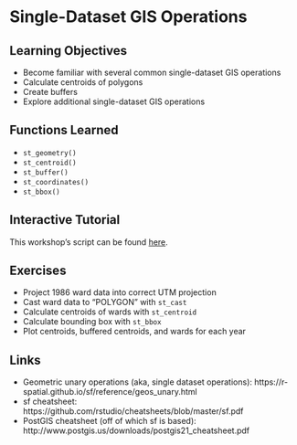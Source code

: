 # Single-Dataset GIS Operations

## Learning Objectives

- Become familiar with several common single-dataset GIS operations
- Calculate centroids of polygons
- Create buffers
- Explore additional single-dataset GIS operations

## Functions Learned
- `st_geometry()`
- `st_centroid()`
- `st_buffer()`
- `st_coordinates()`
- `st_bbox()`

## Interactive Tutorial

This workshop's script can be found [here](https://github.com/spatialanalysis/workshop-scripts/blob/master/R/02-gis-1.R).

## Exercises

- Project 1986 ward data into correct UTM projection
- Cast ward data to "POLYGON" with `st_cast`
- Calculate centroids of wards with `st_centroid`
- Calculate bounding box with `st_bbox`
- Plot centroids, buffered centroids, and wards for each year

## Links
- Geometric unary operations (aka, single dataset operations): https://r-spatial.github.io/sf/reference/geos_unary.html
- sf cheatsheet: https://github.com/rstudio/cheatsheets/blob/master/sf.pdf
- PostGIS cheatsheet (off of which sf is based): http://www.postgis.us/downloads/postgis21_cheatsheet.pdf